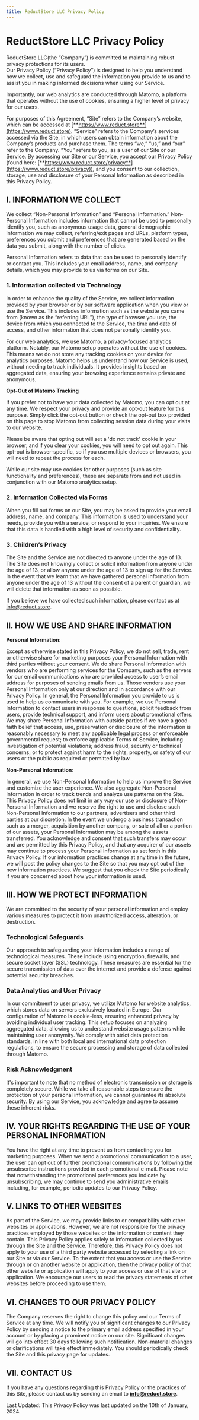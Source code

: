 ```yaml
---
title: ReductStore LLC Privacy Policy
---
```


# ReductStore LLC Privacy Policy

ReductStore LLC(the “Company”) is committed to maintaining robust privacy protections for its users.  
Our Privacy Policy (“Privacy Policy”) is designed to help you understand how we collect, use and safeguard the
information you provide to us and to assist you in making informed decisions when using our Service.

Importantly, our web analytics are conducted through Matomo, a platform that operates without the use of cookies, ensuring a higher level of privacy for our users.

For purposes of this Agreement, “Site” refers to the Company’s website, which can be accessed
at [**https://www.reduct.store**](https://www.reduct.store).
“Service” refers to the Company’s services accessed via the Site, in which users can obtain information about the
Company’s products and purchase them.
The terms “we,” “us,” and “our” refer to the Company.
“You” refers to you, as a user of our Site or our Service.
By accessing our Site or our Service, you accept our Privacy Policy (found
here: [**https://www.reduct.store/privacy**](https://www.reduct.store/privacy)), and you consent to our collection, storage, use and disclosure of your
Personal Information as described in this Privacy Policy.

## I. INFORMATION WE COLLECT

We collect “Non-Personal Information” and “Personal Information.” Non-Personal Information includes information that
cannot be used to personally identify you, such as anonymous usage data, general demographic information we may collect,
referring/exit pages and URLs, platform types, preferences you submit and preferences that are generated based on the
data you submit, along with the number of clicks.

Personal Information refers to data that can be used to personally identify or contact you. 
This includes your email address, name, and company details, which you may provide to us via forms on our Site.

### 1. Information collected via Technology

In order to enhance the quality of the Service, we collect information provided by your browser or by our software application when you view or use the Service. 
This includes information such as the website you came from (known as the “referring URL”), the type of browser you use, the device from which you connected to the Service, the time and date of access, and other information that does not personally identify you.

For our web analytics, we use Matomo, a privacy-focused analytics platform. Notably, our Matomo setup operates without the use of cookies. 
This means we do not store any tracking cookies on your device for analytics purposes. 
Matomo helps us understand how our Service is used, without needing to track individuals. 
It provides insights based on aggregated data, ensuring your browsing experience remains private and anonymous.

**Opt-Out of Matomo Tracking**

If you prefer not to have your data collected by Matomo, you can opt out at any time. We respect your privacy and provide an opt-out feature for this purpose. 
Simply click the opt-out button or check the opt-out box provided on this page to stop Matomo from collecting session data during your visits to our website.

<div id="matomo-opt-out"></div>
<script src="https://reductstore.matomo.cloud/index.php?module=CoreAdminHome&action=optOutJS&divId=matomo-opt-out&language=auto&showIntro=0"></script>

Please be aware that opting out will set a 'do not track' cookie in your browser, and if you clear your cookies, you will need to opt out again. 
This opt-out is browser-specific, so if you use multiple devices or browsers, you will need to repeat the process for each.

While our site may use cookies for other purposes (such as site functionality and preferences), these are separate from and not used in conjunction with our Matomo analytics setup.

### 2. Information Collected via Forms

When you fill out forms on our Site, you may be asked to provide your email address, name, and company. 
This information is used to understand your needs, provide you with a service, or respond to your inquiries. 
We ensure that this data is handled with a high level of security and confidentiality.

### 3. Children’s Privacy

The Site and the Service are not directed to anyone under the age of 13. The Site does not knowingly collect or solicit
information from anyone under the age of 13, or allow anyone under the age of 13 to sign up for the Service. In the
event that we learn that we have gathered personal information from anyone under the age of 13 without the consent of a
parent or guardian, we will delete that information as soon as possible. 

If you believe we have collected such information, please contact us at info@reduct.store.

## II. HOW WE USE AND SHARE INFORMATION

**Personal Information**:

Except as otherwise stated in this Privacy Policy, we do not sell, trade, rent or otherwise share for marketing purposes
your Personal Information with third parties without your consent. We do share Personal Information with vendors who are
performing services for the Company, such as the servers for our email communications who are provided access to user’s
email address for purposes of sending emails from us. Those vendors use your Personal Information only at our direction
and in accordance with our Privacy Policy.
In general, the Personal Information you provide to us is used to help us communicate with you. For example, we use
Personal Information to contact users in response to questions, solicit feedback from users, provide technical support,
and inform users about promotional offers.
We may share Personal Information with outside parties if we have a good-faith belief that access, use, preservation or
disclosure of the information is reasonably necessary to meet any applicable legal process or enforceable governmental
request; to enforce applicable Terms of Service, including investigation of potential violations; address fraud,
security or technical concerns; or to protect against harm to the rights, property, or safety of our users or the public
as required or permitted by law.

**Non-Personal Information**:

In general, we use Non-Personal Information to help us improve the Service and customize the user experience. We also
aggregate Non-Personal Information in order to track trends and analyze use patterns on the Site. This Privacy Policy
does not limit in any way our use or disclosure of Non-Personal Information and we reserve the right to use and disclose
such Non-Personal Information to our partners, advertisers and other third parties at our discretion.
In the event we undergo a business transaction such as a merger, acquisition by another company, or sale of all or a
portion of our assets, your Personal Information may be among the assets transferred. You acknowledge and consent that
such transfers may occur and are permitted by this Privacy Policy, and that any acquirer of our assets may continue to
process your Personal Information as set forth in this Privacy Policy. If our information practices change at any time
in the future, we will post the policy changes to the Site so that you may opt out of the new information practices. We
suggest that you check the Site periodically if you are concerned about how your information is used.

## III. HOW WE PROTECT INFORMATION

We are committed to the security of your personal information and employ various measures to protect it from unauthorized access, alteration, or destruction.

### Technological Safeguards
Our approach to safeguarding your information includes a range of technological measures. 
These include using encryption, firewalls, and secure socket layer (SSL) technology. 
These measures are essential for the secure transmission of data over the internet and provide a defense against potential security breaches.

### Data Analytics and User Privacy
In our commitment to user privacy, we utilize Matomo for website analytics, which stores data on servers exclusively located in Europe. 
Our configuration of Matomo is cookie-less, ensuring enhanced privacy by avoiding individual user tracking. 
This setup focuses on analyzing aggregated data, allowing us to understand website usage patterns while maintaining user anonymity. 
We comply with strict data protection standards, in line with both local and international data protection regulations, to ensure the secure processing and storage of data collected through Matomo.

### Risk Acknowledgment
It's important to note that no method of electronic transmission or storage is completely secure. 
While we take all reasonable steps to ensure the protection of your personal information, we cannot guarantee its absolute security. 
By using our Service, you acknowledge and agree to assume these inherent risks.

## IV. YOUR RIGHTS REGARDING THE USE OF YOUR PERSONAL INFORMATION

You have the right at any time to prevent us from contacting you for marketing purposes. When we send a promotional
communication to a user, the user can opt out of further promotional communications by following the unsubscribe
instructions provided in each promotional e-mail. Please note that notwithstanding the promotional preferences you
indicate by unsubscribing, we may continue to send you administrative emails including, for example, periodic updates to
our Privacy Policy.

## V. LINKS TO OTHER WEBSITES

As part of the Service, we may provide links to or compatibility with other websites or applications. However, we are
not responsible for the privacy practices employed by those websites or the information or content they contain. This
Privacy Policy applies solely to information collected by us through the Site and the Service. Therefore, this Privacy
Policy does not apply to your use of a third party website accessed by selecting a link on our Site or via our Service.
To the extent that you access or use the Service through or on another website or application, then the privacy policy
of that other website or application will apply to your access or use of that site or application. We encourage our
users to read the privacy statements of other websites before proceeding to use them.

## VI. CHANGES TO OUR PRIVACY POLICY

The Company reserves the right to change this policy and our Terms of Service at any time. We will notify you of
significant changes to our Privacy Policy by sending a notice to the primary email address specified in your account or
by placing a prominent notice on our site. Significant changes will go into effect 30 days following such notification.
Non-material changes or clarifications will take effect immediately. You should periodically check the Site and this
privacy page for updates.

## VII. CONTACT US

If you have any questions regarding this Privacy Policy or the practices of this Site, please contact us by sending an
email to [**info@reduct.store**](mailto:info@reduct.store).

Last Updated: This Privacy Policy was last updated on the 10th of January, 2024.